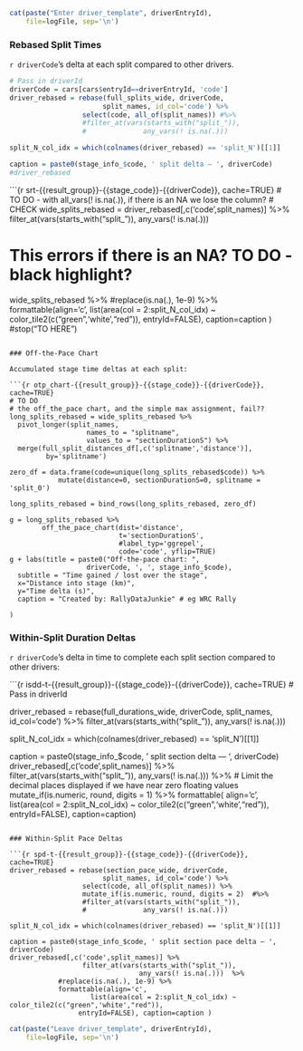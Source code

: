 ```r
cat(paste("Enter driver_template", driverEntryId),
    file=logFile, sep='\n')
```

### Rebased Split Times

`r driverCode`'s delta at each split compared to other drivers.

```r
# Pass in driverId
driverCode = cars[cars$entryId==driverEntryId, 'code']
driver_rebased = rebase(full_splits_wide, driverCode,
                       split_names, id_col='code') %>%
                  select(code, all_of(split_names)) #%>%
                  #filter_at(vars(starts_with("split_")),
                  #              any_vars(! is.na(.)))

split_N_col_idx = which(colnames(driver_rebased) == 'split_N')[[1]]

caption = paste0(stage_info_$code, ' split delta — ', driverCode)
#driver_rebased
```


```{r srt-{{result_group}}-{{stage_code}}-{{driverCode}}, cache=TRUE}
# TO DO - with all_vars(! is.na(.)), if there is an NA we lose the column?
# CHECK
wide_splits_rebased = driver_rebased[,c('code',split_names)] %>%
                        filter_at(vars(starts_with("split_")),
                                    any_vars(! is.na(.)))  

# This errors if there is an NA? TO DO - black highlight?
wide_splits_rebased %>% 
          #replace(is.na(.), 1e-9) %>%
            formattable(align='c',
                    list(area(col = 2:split_N_col_idx) ~ color_tile2(c("green",'white',"red")),
                 entryId=FALSE), caption=caption )
#stop("TO HERE")
```

### Off-the-Pace Chart

Accumulated stage time deltas at each split:

```{r otp_chart-{{result_group}}-{{stage_code}}-{{driverCode}}, cache=TRUE}
# TO DO
# the off_the_pace chart, and the simple max assignment, fail??
long_splits_rebased = wide_splits_rebased %>%
  pivot_longer(split_names,
                   names_to = "splitname",
                   values_to = "sectionDurationS") %>%
  merge(full_split_distances_df[,c('splitname','distance')],
         by='splitname')

zero_df = data.frame(code=unique(long_splits_rebased$code)) %>%
            mutate(distance=0, sectionDurationS=0, splitname = 'split_0')

long_splits_rebased = bind_rows(long_splits_rebased, zero_df)

g = long_splits_rebased %>%
        off_the_pace_chart(dist='distance',
                           t='sectionDurationS',
                           #label_typ='ggrepel',
                           code='code', yflip=TRUE) 
g + labs(title = paste0("Off-the-pace chart: ", 
                   driverCode, ', ', stage_info_$code),
  subtitle = "Time gained / lost over the stage",
  x="Distance into stage (km)",
  y="Time delta (s)",
  caption = "Created by: RallyDataJunkie" # eg WRC Rally

) 
``` 



### Within-Split Duration Deltas

`r driverCode`'s delta in time to complete each split section compared to other drivers:

```{r isdd-t-{{result_group}}-{{stage_code}}-{{driverCode}}, cache=TRUE}
# Pass in driverId

driver_rebased = rebase(full_durations_wide, driverCode,
                       split_names, id_col='code') %>%
                  filter_at(vars(starts_with("split_")),
                                any_vars(! is.na(.)))

split_N_col_idx = which(colnames(driver_rebased) == 'split_N')[[1]]

caption = paste0(stage_info_$code, ' split section delta — ', driverCode)
driver_rebased[,c('code',split_names)] %>%
                  filter_at(vars(starts_with("split_")),
                                any_vars(! is.na(.)))  %>%
  # Limit the decimal places displayed if we have near zero floating values
  mutate_if(is.numeric, round, digits = 1)  %>%
formattable( align='c',
            list(area(col = 2:split_N_col_idx) ~ color_tile2(c("green",'white',"red")),
                 entryId=FALSE), caption=caption)
```

### Within-Split Pace Deltas

```{r spd-t-{{result_group}}-{{stage_code}}-{{driverCode}}, cache=TRUE}
driver_rebased = rebase(section_pace_wide, driverCode,
                       split_names, id_col='code') %>%
                  select(code, all_of(split_names)) %>%
                  mutate_if(is.numeric, round, digits = 2)  #%>%
                  #filter_at(vars(starts_with("split_")),
                  #              any_vars(! is.na(.)))

split_N_col_idx = which(colnames(driver_rebased) == 'split_N')[[1]]

caption = paste0(stage_info_$code, ' split section pace delta — ', driverCode)
driver_rebased[,c('code',split_names)] %>%
                  filter_at(vars(starts_with("split_")),
                                any_vars(! is.na(.)))  %>%
            #replace(is.na(.), 1e-9) %>%
            formattable(align='c',
                    list(area(col = 2:split_N_col_idx) ~ color_tile2(c("green",'white',"red")),
                 entryId=FALSE), caption=caption )
```

```r
cat(paste("Leave driver_template", driverEntryId),
    file=logFile, sep='\n')
```
